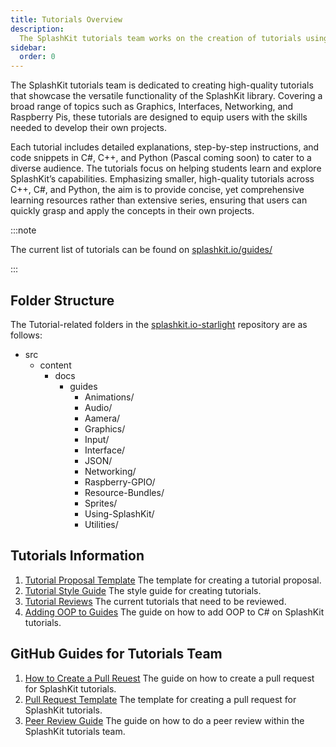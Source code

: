 ```yaml
---
title: Tutorials Overview
description:
  The SplashKit tutorials team works on the creation of tutorials using the SplashKit library.
sidebar:
  order: 0
---
```




The SplashKit tutorials team is dedicated to creating high-quality tutorials that showcase the
versatile functionality of the SplashKit library. Covering a broad range of topics such as Graphics,
Interfaces, Networking, and Raspberry Pis, these tutorials are designed to equip users with the
skills needed to develop their own projects.

Each tutorial includes detailed explanations, step-by-step instructions, and code snippets in C#,
C++, and Python (Pascal coming soon) to cater to a diverse audience. The tutorials focus on helping
students learn and explore SplashKit’s capabilities. Emphasizing smaller, high-quality tutorials
across C++, C#, and Python, the aim is to provide concise, yet comprehensive learning resources
rather than extensive series, ensuring that users can quickly grasp and apply the concepts in their
own projects.

:::note

The current list of tutorials can be found on [splashkit.io/guides/](https://splashkit.io/guides/)

:::

## Folder Structure

The Tutorial-related folders in the
[splashkit.io-starlight](https://github.com/splashkit/splashkit.io-starlight) repository are as
follows:

<FileTree>

- src
  - content
    - docs
      - guides
        - Animations/
        - Audio/
        - Aamera/
        - Graphics/
        - Input/
        - Interface/
        - JSON/
        - Networking/
        - Raspberry-GPIO/
        - Resource-Bundles/
        - Sprites/
        - Using-SplashKit/
        - Utilities/

</FileTree>

## Tutorials Information

1. [Tutorial Proposal Template](/products/splashkit/splashkit-tutorials/documentation/1-tutorial-proposal-template)
   The template for creating a tutorial proposal.
2. [Tutorial Style Guide](/products/splashkit/splashkit-tutorials/documentation/2-tutorial-style-guide)
   The style guide for creating tutorials.
3. [Tutorial Reviews](/products/splashkit/splashkit-tutorials/documentation/3-tutorial-reviews) The
   current tutorials that need to be reviewed.
4. [Adding OOP to Guides](/products/splashkit/splashkit-tutorials/documentation/4-adding-oop) The guide on how to add OOP to C# on SplashKit tutorials.

## GitHub Guides for Tutorials Team

1. [How to Create a Pull Reuest](/products/splashkit/splashkit-tutorials/onboarding/03-pull-request)
   The guide on how to create a pull request for SplashKit tutorials.
2. [Pull Request Template](/products/splashkit/splashkit-tutorials/onboarding/04-pull-request-template)
   The template for creating a pull request for SplashKit tutorials.
3. [Peer Review Guide](/products/splashkit/splashkit-tutorials/onboarding/05-peer-review) The guide
   on how to do a peer review within the SplashKit tutorials team.
